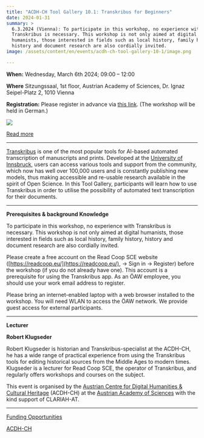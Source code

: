```yaml
---
title: "ACDH-CH Tool Gallery 10.1: Transkribus for Beginners"
date: 2024-01-31
summary: >
  6.3.2024 (Vienna): To participate in this workshop, no experience with
  Transkribus is necessary. This workshop is not only aimed at digital
  humanists, those interested in fields such as local history, family history,
  history and document research are also cordially invited.
image: /assets/content/en/events/acdh-ch-tool-gallery-10-1/image.png

---
```


**When:** Wednesday, March 6th 2024; 09:00 – 12:00

**Where** Sitzungssaal, 1st floor, Austrian Academy of Sciences, Dr. Ignaz Seipel-Platz 2, 1010 Vienna

**Registration:** Please register in advance via [this link](https://www.oeaw.ac.at/acdh/events/registration/acdh-ch-tool-gallery). (The workshop will be held in German.)

![](/assets/content/en/events/acdh-ch-tool-gallery-10-1/funding-transkribus-en-final-v2.0-1024x576.png)

[Read more](/en/funding-opportunities-for-junior-researcher/)

***

[Transkribus](https://readcoop.eu/de/transkribus/) is one of the most popular tools for AI-based automated transcription of manuscripts and prints. Developed at the [University of Innsbruck](/en/consortium/university-of-innsbruck/), users can access various tools and support from the community, which now has well over 100,000 users and is constantly publishing new models, thus making accessible and re-usable research available in the spirit of Open Science. In this Tool Gallery, participants will learn how to use Transkribus in order to utilise the possibility of automated text transcription for their documents.

***

**Prerequisites & background Knowledge**

To participate in this workshop, no experience with Transkribus is necessary. This workshop is not only aimed at digital humanists, those interested in fields such as local history, family history, history and document research are also cordially invited.

Please create a free account on the Read Coop SCE website ([https://readcoop.eu/](https://readcoop.eu/), -> Sign in -> Register) before the workshop (if you do not already have one). This account is a prerequisite for using the Transkribus app. As an ÖAW employee, you should use your work email address to register.

Please bring an internet-enabled laptop with a web browser installed to the workshop. You will need WLAN to access the ÖAW network. We provide guest access for external participants.

***

**Lecturer**

**Robert Klugseder**

Robert Klugseder is historian and Transkribus-specialist at the ACDH-CH, he has a wide range of practical experience from using the Transkribus tools for editing historical sources from the Middle Ages to modern times. Klugseder is a lecturer for Read Coop SCE, the operator of Transkribus, and regularly offers workshops and courses on the subject.

This event is organised by the [Austrian Centre for Digital Humanities & Cultural Heritage](https://www.oeaw.ac.at/acdh/events/event-series/acdh-ch-tool-gallery-101) (ACDH-CH) at the [Austrian Academy of Sciences](/en/consortium/austrian-academy-of-sciences/) with the kind support of CLARIAH-AT.

***

[Funding Opportunities](/en/funding-opportunities-for-junior-researcher/)

[ACDH-CH](https://www.oeaw.ac.at/acdh/)
